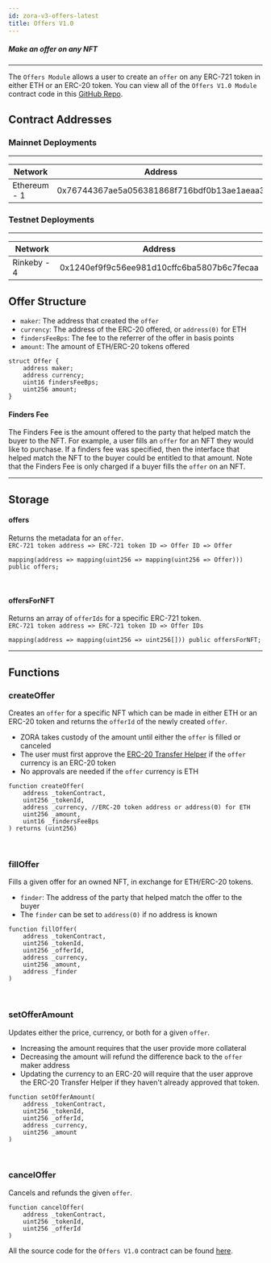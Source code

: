 ```yaml
---
id: zora-v3-offers-latest
title: Offers V1.0 
---
```


##### Make an offer on any NFT

---

The `Offers Module` allows a user to create an `offer` on any ERC-721 token in either ETH or an ERC-20 token. 
You can view all of the `Offers V1.0 Module` contract code in this [GitHub Repo](https://github.com/ourzora/v3/blob/main/contracts/modules/Offers/V1/OffersV1.sol).

## Contract Addresses

### Mainnet Deployments
---
| **Network**       | **Address**                                |
|-------------------|--------------------------------------------|
| Ethereum - 1      | 0x76744367ae5a056381868f716bdf0b13ae1aeaa3 |

### Testnet Deployments
---

| **Network**    | **Address**                                |
|----------------|--------------------------------------------|
| Rinkeby - 4    | 0x1240ef9f9c56ee981d10cffc6ba5807b6c7fecaa |


## Offer Structure

- `maker`: The address that created the `offer`
- `currency`: The address of the ERC-20 offered, or `address(0)` for ETH
- `findersFeeBps`: The fee to the referrer of the offer in basis points
- `amount`: The amount of ETH/ERC-20 tokens offered

```
struct Offer {
    address maker;
    address currency;
    uint16 findersFeeBps;
    uint256 amount;
}
```

#### Finders Fee

The Finders Fee is the amount offered to the party that helped match the buyer to the NFT.
For example, a user fills an `offer` for an NFT they would like to purchase. 
If a finders fee was specified, then the interface that helped match the NFT to the buyer could be entitled to that amount.
Note that the Finders Fee is only charged if a buyer fills the `offer` on an NFT.

---

## Storage

#### offers
Returns the metadata for an `offer`. <br/>
`ERC-721 token address => ERC-721 token ID => Offer ID => Offer`
```
mapping(address => mapping(uint256 => mapping(uint256 => Offer))) public offers;
```

<br/>

#### offersForNFT
Returns an array of `offerIds` for a specific ERC-721 token. <br/>
`ERC-721 token address => ERC-721 token ID => Offer IDs` 
```
mapping(address => mapping(uint256 => uint256[])) public offersForNFT;
```

---

## Functions

### createOffer
Creates an `offer` for a specific NFT which can be made in either ETH or an ERC-20 token and returns the `offerId` of the newly created `offer`.

- ZORA takes custody of the amount until either the `offer` is filled or canceled
- The user must first approve the [ERC-20 Transfer Helper](../../../../smart-contracts/zora-V3#approving-tokens-to-v3) if the `offer` currency is an ERC-20 token
- No approvals are needed if the `offer` currency is ETH

```
function createOffer(
    address _tokenContract,
    uint256 _tokenId,
    address _currency, //ERC-20 token address or address(0) for ETH
    uint256 _amount,
    uint16 _findersFeeBps
) returns (uint256)
```

<br/>

### fillOffer
Fills a given offer for an owned NFT, in exchange for ETH/ERC-20 tokens.

- `finder`: The address of the party that helped match the offer to the buyer
- The `finder` can be set to `address(0)` if no address is known

```
function fillOffer(
    address _tokenContract,
    uint256 _tokenId,
    uint256 _offerId,
    address _currency,
    uint256 _amount,
    address _finder
)
```

<br/>

### setOfferAmount
Updates either the price, currency, or both for a given `offer`. 

- Increasing the amount requires that the user provide more collateral
- Decreasing the amount will refund the difference back to the `offer` maker address
- Updating the currency to an ERC-20 will require that the user approve the ERC-20 Transfer Helper if they haven't already approved that token.
```
function setOfferAmount(
    address _tokenContract,
    uint256 _tokenId,
    uint256 _offerId,
    address _currency,
    uint256 _amount
)
```

<br/>

### cancelOffer
Cancels and refunds the given `offer`.
```
function cancelOffer(
    address _tokenContract,
    uint256 _tokenId,
    uint256 _offerId
)
```

All the source code for the `Offers V1.0` contract can be found [here](https://github.com/ourzora/v3/blob/main/contracts/modules/Offers/V1/OffersV1.sol).